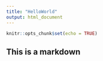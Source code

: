 ```yaml
---
title: "HelloWorld"
output: html_document
---
```


```r
knitr::opts_chunk$set(echo = TRUE)
```

## This is a markdown